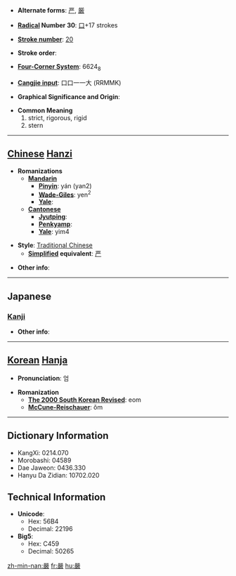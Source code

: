 * '''Alternate forms''': [[严]], [[厳]]

* '''[[Wiktionary:Chinese radical index| Radical]] Number 30''': [[Wiktionary:Chinese radical index 口|口]]+17 strokes

* '''[[Wiktionary:Chinese total strokes index|Stroke number]]''': [[Wiktionary:Chinese total strokes index 20|20]]

* '''Stroke order''': 

* '''[[Wiktionary:Chinese four corner index|Four-Corner System]]''': 6624<sub>8</sub>

* '''[[Wiktionary:Chinese Cangjie index|Cangjie input]]''': 口口一一大 (RRMMK)

* '''Graphical Significance and Origin''': 

* '''Common Meaning'''
*#strict, rigorous, rigid
*# stern


----

== [[Chinese]] [[Hanzi]] ==

* '''Romanizations'''
** '''[[Mandarin]]'''
*** '''[[Pinyin]]''': yán (yan2)
*** '''[[Wade-Giles]]''': yen<sup>2</sup>
*** '''[[Yale]]''': 
** '''[[Cantonese]]'''
*** '''[[Jyutping]]''':
*** '''[[Penkyamp]]''': 
*** '''[[Yale]]''': yim4

* '''Style''': [[Traditional Chinese]] 
** '''[[Simplified Chinese|Simplified]] equivalent''': [[严]]

* '''Other info''': 

----

==Japanese==
===[[Kanji]]===
{{kanji|on readings=[[げん]] (gen), [[ごん]] (gon)
|kun readings=[[きびしい]] (kibishii), [[おごそか]] (ogosoka)
}}

* '''Other info''':  

----

== [[Korean]] [[Hanja]] ==

* '''Pronunciation''': 엄

* '''Romanization'''
** '''[[The 2000 South Korean Revised Romanization|The 2000 South Korean Revised]]''': eom
** '''[[McCune-Reischauer]]''': ŏm

----

== Dictionary Information ==

* KangXi: 0214.070
* Morobashi: 04589
* Dae Jaweon: 0436.330
* Hanyu Da Zidian: 10702.020

== Technical Information ==

* '''Unicode''':
** Hex: 56B4
** Decimal: 22196
* '''Big5''':
** Hex: C459
** Decimal: 50265

[[zh-min-nan:嚴]]
[[fr:嚴]]
[[hu:嚴]]